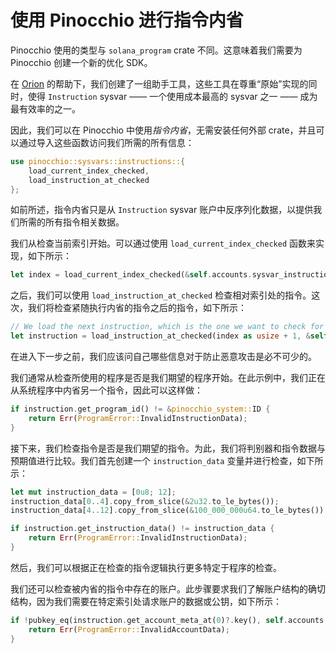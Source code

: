 
# 使用 Pinocchio 进行指令内省

Pinocchio 使用的类型与 `solana_program` crate 不同。这意味着我们需要为 Pinocchio 创建一个新的优化 SDK。

在 [Orion](https://x.com/BasedOrion_) 的帮助下，我们创建了一组助手工具，这些工具在尊重“原始”实现的同时，使得 `Instruction` sysvar —— 一个使用成本最高的 sysvar 之一 —— 成为最有效率的之一。

因此，我们可以在 Pinocchio 中使用*指令内省*，无需安装任何外部 crate，并且可以通过导入这些函数访问我们所需的所有信息：

```rust
use pinocchio::sysvars::instructions::{
    load_current_index_checked, 
    load_instruction_at_checked
}; 
```

<ArticleSection name="如何使用内省" id="how-to-use-introspection" level="h2" />

如前所述，指令内省只是从 `Instruction` sysvar 账户中反序列化数据，以提供我们所需的所有指令相关数据。

我们从检查当前索引开始。可以通过使用 `load_current_index_checked` 函数来实现，如下所示：

```rust
let index = load_current_index_checked(&self.accounts.sysvar_instructions)?;
```

之后，我们可以使用 `load_instruction_at_checked` 检查相对索引处的指令。这次，我们将检查紧随执行内省的指令之后的指令，如下所示：

```rust
// We load the next instruction, which is the one we want to check for the correct input.
let instruction = load_instruction_at_checked(index as usize + 1, &self.accounts.sysvar_instructions)?;
```

在进入下一步之前，我们应该问自己哪些信息对于防止恶意攻击是必不可少的。

我们通常从检查所使用的程序是否是我们期望的程序开始。在此示例中，我们正在从系统程序中内省另一个指令，因此可以这样做：

```rust
if instruction.get_program_id() != &pinocchio_system::ID {
    return Err(ProgramError::InvalidInstructionData);
}
```

接下来，我们检查指令是否是我们期望的指令。为此，我们将判别器和指令数据与预期值进行比较。我们首先创建一个 `instruction_data` 变量并进行检查，如下所示：

```rust
let mut instruction_data = [0u8; 12];
instruction_data[0..4].copy_from_slice(&2u32.to_le_bytes());
instruction_data[4..12].copy_from_slice(&100_000_000u64.to_le_bytes());

if instruction.get_instruction_data() != instruction_data {
    return Err(ProgramError::InvalidInstructionData);
}
```

然后，我们可以根据正在检查的指令逻辑执行更多特定于程序的检查。

我们还可以检查被内省的指令中存在的账户。此步骤要求我们了解账户结构的确切结构，因为我们需要在特定索引处请求账户的数据或公钥，如下所示：

```rust
if !pubkey_eq(instruction.get_account_meta_at(0)?.key(), self.accounts.from.key()) {
    return Err(ProgramError::InvalidAccountData);
}
```
